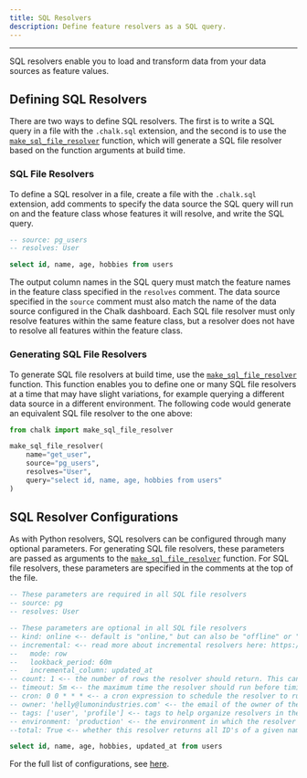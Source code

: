 ```yaml
---
title: SQL Resolvers
description: Define feature resolvers as a SQL query.
---
```


---

SQL resolvers enable you to load and transform data from your data sources as feature values.

## Defining SQL Resolvers

There are two ways to define SQL resolvers. The first is to write a SQL query in a file with the
`.chalk.sql` extension, and the second is to use the [`make_sql_file_resolver`](/api-docs#make_sql_file_resolver)
function, which will generate a SQL file resolver based on the function arguments at build time.

### SQL File Resolvers

To define a SQL resolver in a file, create a file with the `.chalk.sql` extension, add comments to specify
the data source the SQL query will run on and the feature class whose features it will resolve, and write
the SQL query.

```sql src/get_user.chalk.sql
-- source: pg_users
-- resolves: User

select id, name, age, hobbies from users

```

The output column names in the SQL query must match the feature names in the feature class specified in the
`resolves` comment. The data source specified in the `source` comment must also match the name of the data
source configured in the Chalk dashboard. Each SQL file resolver must only resolve features within the
same feature class, but a resolver does not have to resolve all features within the feature class.

### Generating SQL File Resolvers

To generate SQL file resolvers at build time, use the [`make_sql_file_resolver`](/api-docs#make_sql_file_resolver)
function. This function enables you to define one or many SQL file resolvers at a time that may have slight
variations, for example querying a different data source in a different environment. The following code
would generate an equivalent SQL file resolver to the one above:

```python src/make_user_resolver.py
from chalk import make_sql_file_resolver

make_sql_file_resolver(
    name="get_user",
    source="pg_users",
    resolves="User",
    query="select id, name, age, hobbies from users"
)
```

## SQL Resolver Configurations

As with Python resolvers, SQL resolvers can be configured through many optional parameters. For generating SQL
file resolvers, these parameters are passed as arguments to the [`make_sql_file_resolver`](/api-docs#make_sql_file_resolver)
function. For SQL file resolvers, these parameters are specified in the comments at the top of the file.

```sql
-- These parameters are required in all SQL file resolvers
-- source: pg
-- resolves: User

-- These parameters are optional in all SQL file resolvers
-- kind: online <-- default is "online," but can also be "offline" or "streaming"
-- incremental: <-- read more about incremental resolvers here: https://docs.chalk.ai/docs/sql#incremental-queries
--   mode: row
--   lookback_period: 60m
--   incremental_column: updated_at
-- count: 1 <-- the number of rows the resolver should return. This can be set to 1, 'one', 'one_or_none', or 'all'
-- timeout: 5m <-- the maximum time the resolver should run before timing out
-- cron: 0 0 * * * <-- a cron expression to schedule the resolver to run at a specific time
-- owner: 'helly@lumonindustries.com' <-- the email of the owner of the resolver. Alerts can be routed to owners.
-- tags: ['user', 'profile'] <-- tags to help organize resolvers in the Chalk dashboard
-- environment: 'production' <-- the environment in which the resolver should run
--total: True <-- whether this resolver returns all ID's of a given namespace.

select id, name, age, hobbies, updated_at from users
```

For the full list of configurations, see [here](/docs/sql#configuration).
